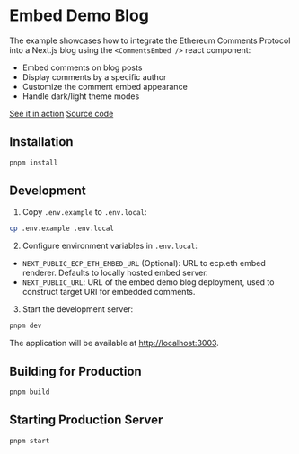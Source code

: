 # Embed Demo Blog

The example showcases how to integrate the Ethereum Comments Protocol into a Next.js blog using the `<CommentsEmbed />` react component:

- Embed comments on blog posts
- Display comments by a specific author
- Customize the comment embed appearance
- Handle dark/light theme modes

[See it in action](https://demo-blog.ethcomments.xyz/)
[Source code](https://github.com/ecp-eth/comments-monorepo/tree/main/apps/embed-demo-blog)

## Installation

```bash
pnpm install
```

## Development

1. Copy `.env.example` to `.env.local`:

```bash
cp .env.example .env.local
```

2. Configure environment variables in `.env.local`:

- `NEXT_PUBLIC_ECP_ETH_EMBED_URL` (Optional): URL to ecp.eth embed renderer. Defaults to locally hosted embed server.
- `NEXT_PUBLIC_URL`: URL of the embed demo blog deployment, used to construct target URI for embedded comments.

3. Start the development server:

```bash
pnpm dev
```

The application will be available at [http://localhost:3003](http://localhost:3003).

## Building for Production

```bash
pnpm build
```

## Starting Production Server

```bash
pnpm start
```
